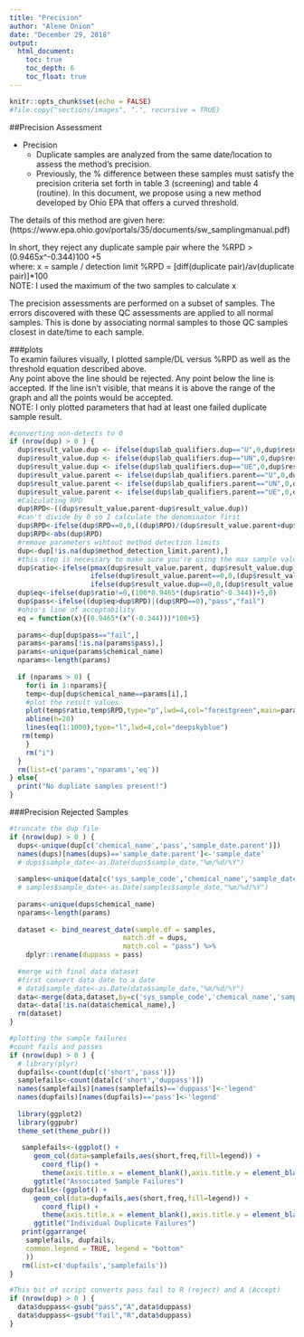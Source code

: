 ```yaml
---
title: "Precision"
author: "Alene Onion"
date: "December 29, 2018"
output:
  html_document:
    toc: true
    toc_depth: 6
    toc_float: true
---
```


```r
knitr::opts_chunk$set(echo = FALSE)
#file.copy("sections/images", ".", recursive = TRUE)
```

##Precision Assessment  

* Precision   
    + Duplicate samples are analyzed from the same date/location to assess the method's precision.    
    + Previously, the % difference between these samples must satisfy the precision criteria set forth in table 3 (screening) and table 4 (routine). In this document, we propose using a new method developed by Ohio EPA that offers a curved threshold.    

The details of this method are given here: (https://www.epa.ohio.gov/portals/35/documents/sw_samplingmanual.pdf)

In short, they reject any duplicate sample pair where the %RPD > (0.9465x^-0.344)100 +5  
where:
x = sample / detection limit
%RPD = [diff(duplicate pair)/av(duplicate pair)]*100  
NOTE: I used the maximum of the two samples to calculate x  

The precision assessments are performed on a subset of samples. The errors discovered with these QC assessments are applied to all normal samples. This is done by associating normal samples to those QC samples closest in date/time to each sample. 


###plots  
To examin failures visually, I plotted sample/DL versus %RPD as well as the threshold equation described above.  
Any point above the line should be rejected. Any point below the line is accepted. If the line isn't visible, that means it is above the range of the graph and all the points would be accepted.  
NOTE: I only plotted parameters that had at least one failed duplicate sample result.  
```r
#converting non-detects to 0
if (nrow(dup) > 0 ) {
  dup$result_value.dup <- ifelse(dup$lab_qualifiers.dup=="U",0,dup$result_value.dup)
  dup$result_value.dup <- ifelse(dup$lab_qualifiers.dup=="UN",0,dup$result_value.dup)
  dup$result_value.dup <- ifelse(dup$lab_qualifiers.dup=="UE",0,dup$result_value.dup)
  dup$result_value.parent <- ifelse(dup$lab_qualifiers.parent=="U",0,dup$result_value.parent)
  dup$result_value.parent <- ifelse(dup$lab_qualifiers.parent=="UN",0,dup$result_value.parent)
  dup$result_value.parent <- ifelse(dup$lab_qualifiers.parent=="UE",0,dup$result_value.parent)
  #Calculating RPD
  dup$RPD<-((dup$result_value.parent-dup$result_value.dup))
  #can't divide by 0 so I calculate the denominator first 
  dup$RPD<-ifelse(dup$RPD==0,0,((dup$RPD)/(dup$result_value.parent+dup$result_value.dup/2))*100)
  dup$RPD<-abs(dup$RPD)
  #remove parameters wihtout method detection limits
  dup<-dup[!is.na(dup$method_detection_limit.parent),]
  #this step is necessary to make sure you're using the max sample value
  dup$ratio<-ifelse(pmax(dup$result_value.parent, dup$result_value.dup)==dup$result_value.parent,
                    ifelse(dup$result_value.parent==0,0,(dup$result_value.parent/dup$method_detection_limit.parent)),
                    ifelse(dup$result_value.dup==0,0,(dup$result_value.dup/dup$method_detection_limit.dup)))
  dup$eq<-ifelse(dup$ratio!=0,(100*0.9465*(dup$ratio^-0.344))+5,0)
  dup$pass<-ifelse((dup$eq>dup$RPD)|(dup$RPD==0),"pass","fail")
  #ohio's line of acceptability
  eq = function(x){(0.9465*(x^(-0.344)))*100+5}
  
  params<-dup[dup$pass=="fail",]
  params<-params[!is.na(params$pass),]
  params<-unique(params$chemical_name)
  nparams<-length(params)
  
  if (nparams > 0) {
    for(i in 1:nparams){
    temp<-dup[dup$chemical_name==params[i],]
    #plot the result values
    plot(temp$ratio,temp$RPD,type="p",lwd=4,col="forestgreen",main=params[i],xlab="sample/DL ratio",ylab="RPD")
    abline(h=20)
    lines(eq(1:1000),type="l",lwd=4,col="deepskyblue")
   rm(temp) 
    }
    rm("i")
  }
  rm(list=c('params','nparams','eq'))
} else{
  print("No dupliate samples present!")
}
```

###Precision Rejected Samples  
```r
#truncate the dup file
if (nrow(dup) > 0 ) {
  dups<-unique(dup[c('chemical_name','pass','sample_date.parent')])
  names(dups)[names(dups)=='sample_date.parent']<-'sample_date'
  # dups$sample_date<-as.Date(dups$sample_date,"%m/%d/%Y")
  
  samples<-unique(data[c('sys_sample_code','chemical_name','sample_date')])
  # samples$sample_date<-as.Date(samples$sample_date,"%m/%d/%Y")
  
  params<-unique(dups$chemical_name)
  nparams<-length(params)
  
  dataset <- bind_nearest_date(sample.df = samples,
                            match.df = dups,
                            match.col = "pass") %>% 
    dplyr::rename(duppass = pass)
  
  #merge with final data dataset
  #first convert data date to a date
  # data$sample_date<-as.Date(data$sample_date,"%m/%d/%Y")
  data<-merge(data,dataset,by=c('sys_sample_code','chemical_name','sample_date'),all=TRUE)
  data<-data[!is.na(data$chemical_name),]
  rm(dataset)
}
```

```r
#plotting the sample failures
#count fails and passes
if (nrow(dup) > 0 ) {
  # library(plyr)
  dupfails<-count(dup[c('short','pass')])
  samplefails<-count(data[c('short','duppass')])
  names(samplefails)[names(samplefails)=='duppass']<-'legend'
  names(dupfails)[names(dupfails)=='pass']<-'legend'
  
  library(ggplot2)
  library(ggpubr)
  theme_set(theme_pubr())
  
   samplefails<-(ggplot() +
      geom_col(data=samplefails,aes(short,freq,fill=legend)) +
        coord_flip() +
        theme(axis.title.x = element_blank(),axis.title.y = element_blank())) +
      ggtitle("Associated Sample Failures")
   dupfails<-(ggplot() +
      geom_col(data=dupfails,aes(short,freq,fill=legend)) +
        coord_flip() +
        theme(axis.title.x = element_blank(),axis.title.y = element_blank())) +
      ggtitle("Individual Duplicate Failures")
   print(ggarrange(
    samplefails, dupfails,
    common.legend = TRUE, legend = "bottom"
    ))
   rm(list=c('dupfails','samplefails'))
}

```

```r
#This bit of script converts pass fail to R (reject) and A (Accept)
if (nrow(dup) > 0 ) {
  data$duppass<-gsub("pass","A",data$duppass)
  data$duppass<-gsub("fail","R",data$duppass)
}
```


